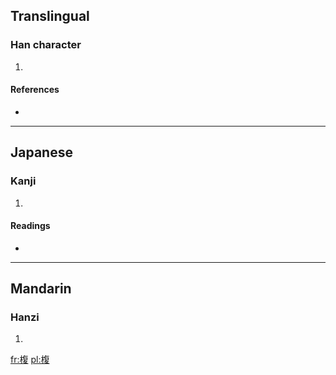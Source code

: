 ==Translingual==

===Han character===
{{Han char|rn=75|rad=木|as=09|sn=13|four=|canj=木人日水 (DOAE)}}

# {{defn|Han|sort=木09}}

====References====
* {{Han ref|kx=0537.180|dkj=15070|dj=0925.030|hdz=21251.030|uh=6931|ud=26929}}

----

==Japanese==

===Kanji===
{{ja-kanji|grade=|rs=木09}}

# {{defn|lang=ja|sort=木09}}

====Readings====
* {{ja-readings|on=[[ふう]] (fū), [[ぶ]] (bu), [[ふく]] (fuku), [[ぶく]] (buku)|kun=[[いのあし]] (inoashi)}}

----

==Mandarin==

===Hanzi===
{{cmn-hanzi|pin=[[fòu]] ([[fou4]]), [[jiā]] ([[jia1]])|wg=fou<sup>4</sup>, chia<sup>1</sup>}}

# {{defn|lang=cmn|sort=木09}}

[[fr:椱]]
[[pl:椱]]